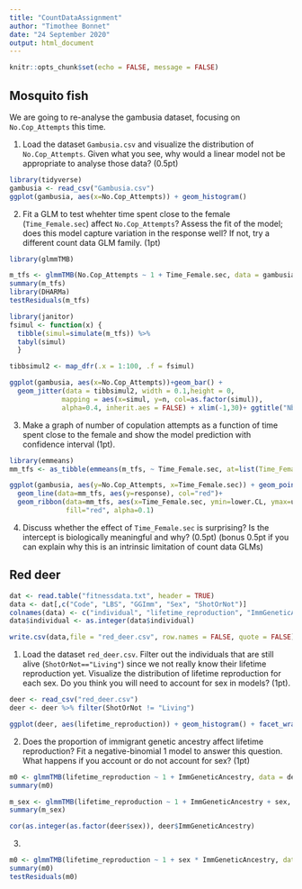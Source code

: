 ```yaml
---
title: "CountDataAssignment"
author: "Timothee Bonnet"
date: "24 September 2020"
output: html_document
---
```


```r
knitr::opts_chunk$set(echo = FALSE, message = FALSE)
```

## Mosquito fish

We are going to re-analyse the gambusia dataset, focusing on ```No.Cop_Attempts``` this time.

1. Load the dataset ```Gambusia.csv``` and visualize the distribution of ```No.Cop_Attempts```. Given what you see, why would a linear model not be appropriate to analyse those data? (0.5pt)

```r
library(tidyverse)
gambusia <- read_csv("Gambusia.csv")
ggplot(gambusia, aes(x=No.Cop_Attempts)) + geom_histogram()
```

2. Fit a GLM to test whehter time spent close to the female (```Time_Female.sec```) affect ```No.Cop_Attempts```? Assess the fit of the model; does this model capture variation in the response well? If not, try a different count data GLM family. (1pt) 

```r
library(glmmTMB)

m_tfs <- glmmTMB(No.Cop_Attempts ~ 1 + Time_Female.sec, data = gambusia, family = "nbinom1")
summary(m_tfs)
library(DHARMa)
testResiduals(m_tfs)
```

```r
library(janitor)
fsimul <- function(x) {
  tibble(simul=simulate(m_tfs)) %>% 
  tabyl(simul)
  }

tibbsimul2 <- map_dfr(.x = 1:100, .f = fsimul)

ggplot(gambusia, aes(x=No.Cop_Attempts))+geom_bar() +
  geom_jitter(data = tibbsimul2, width = 0.1,height = 0,
             mapping = aes(x=simul, y=n, col=as.factor(simul)),
             alpha=0.4, inherit.aes = FALSE) + xlim(-1,30)+ ggtitle("Nbinom1 GLM")

```



3. Make a graph of number of copulation attempts as a function of time spent close to the female and show the model prediction with confidence interval (1pt).

```r
library(emmeans)
mm_tfs <- as_tibble(emmeans(m_tfs, ~ Time_Female.sec, at=list(Time_Female.sec=seq(0, 520, length.out = 100)), type="response"))

ggplot(gambusia, aes(y=No.Cop_Attempts, x=Time_Female.sec)) + geom_point() +
  geom_line(data=mm_tfs, aes(y=response), col="red")+
  geom_ribbon(data=mm_tfs, aes(x=Time_Female.sec, ymin=lower.CL, ymax=upper.CL), inherit.aes = FALSE,
              fill="red", alpha=0.1)

```


4. Discuss whether the effect of ```Time_Female.sec``` is surprising? Is the intercept is biologically meaningful and why? (0.5pt) (bonus 0.5pt if you can explain why this is an intrinsic limitation of count data GLMs)


## Red deer


```r
dat <- read.table("fitnessdata.txt", header = TRUE)
data <- dat[,c("Code", "LBS", "GGImm", "Sex", "ShotOrNot")]
colnames(data) <- c("individual", "lifetime_reproduction", "ImmGeneticAncestry",  "sex", "ShotOrNot")
data$individual <- as.integer(data$individual)

write.csv(data,file = "red_deer.csv", row.names = FALSE, quote = FALSE)
```

1. Load the dataset ```red_deer.csv```. Filter out the individuals that are still alive (```ShotOrNot=="Living"```) since we not really know their lifetime reproduction yet. Visualize the distribution of lifetime reproduction for each sex. Do you think you will need to account for sex in models? (1pt).

```r
deer <- read_csv("red_deer.csv")
deer <- deer %>% filter(ShotOrNot != "Living")

ggplot(deer, aes(lifetime_reproduction)) + geom_histogram() + facet_wrap(~sex)
```


2. Does the proportion of immigrant genetic ancestry affect lifetime reproduction? Fit a negative-binomial 1 model to answer this question. What happens if you account or do not account for sex? (1pt)
```r
m0 <- glmmTMB(lifetime_reproduction ~ 1 + ImmGeneticAncestry, data = deer, family = nbinom1())
summary(m0)

m_sex <- glmmTMB(lifetime_reproduction ~ 1 + ImmGeneticAncestry + sex, data = deer, family = nbinom1())
summary(m_sex)

cor(as.integer(as.factor(deer$sex)), deer$ImmGeneticAncestry)
```

3.

```r
m0 <- glmmTMB(lifetime_reproduction ~ 1 + sex * ImmGeneticAncestry, data = deer, family = nbinom1())
summary(m0)
testResiduals(m0)
```

